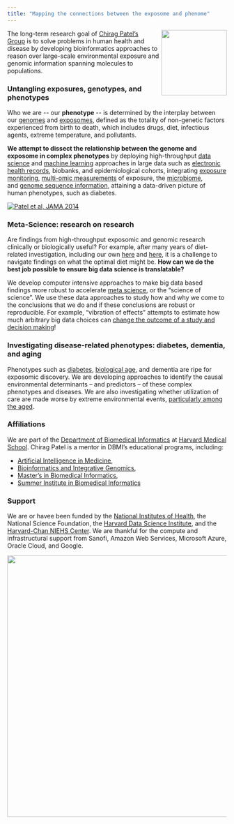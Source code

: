 ```yaml
---
title: "Mapping the connections between the exposome and phenome"
---
```


![](img/logo.png){style="float: right;" fig-alt="dots logo that says \"Data Science of Exposome\"" fig-align="right" width="150"}

The long-term research goal of [Chirag Patel's Group](https://dbmi.hms.harvard.edu/people/chirag-patel) is to solve problems in human health and disease by developing bioinformatics approaches to reason over large-scale environmental exposure and genomic information spanning molecules to populations.

### Untangling exposures, genotypes, and phenotypes

Who we are \-- our **phenotype** \-- is determined by the interplay between our [genomes](https://en.wikipedia.org/wiki/Human_genome) and [exposomes](http://en.wikipedia.org/wiki/Exposome "https://www.cdc.gov/niosh/topics/exposome/default.html"), defined as the totality of non-genetic factors experienced from birth to death, which includes drugs, diet, infectious agents, extreme temperature, and pollutants.

**We attempt to dissect the relationship between the genome and exposome in complex phenotypes** by deploying high-throughput [data science](https://www.annualreviews.org/doi/10.1146/annurev-publhealth-082516-012737) and [machine learning](https://www.multidimensionality-of-aging.net) approaches in large data such as [electronic health records](http://apps.chiragjpgroup.org/catch/), biobanks, and epidemiological cohorts, integrating [exposure monitoring](https://pubs.acs.org/doi/abs/10.1021/acs.est.8b01467), [multi-omic measurements](https://ehp.niehs.nih.gov/doi/10.1289/EHP8327) of exposure, the [microbiome](https://www.nature.com/articles/s41467-021-23029-8), and [genome sequence information](http://genomemedicine.com/content/5/6/58), attaining a data-driven picture of human phenotypes, such as diabetes.

[![Patel et al, JAMA 2014](img/corr_globes.jpg){fig-align="center"}](https://jamanetwork.com/journals/jama/article-abstract/1877218)

### Meta-Science: research on research

Are findings from high-throughput exposomic and genomic research clinically or biologically useful? For example, after many years of diet-related investigation, including our own [here](https://www.ahajournals.org/doi/full/10.1161/circulationaha.112.114058) and [here](https://www.acpjournals.org/doi/full/10.7326/M19-1621?rfr_dat=cr_pub++0pubmed&url_ver=Z39.88-2003&rfr_id=ori%3Arid%3Acrossref.org), it is a challenge to navigate findings on what the optimal diet might be. **How can we do the best job possible to ensure big data science is translatable?**

We develop computer intensive approaches to make big data based findings more robust to accelerate [meta science](https://en.wikipedia.org/wiki/Metascience), or the "science of science". We use these data approaches to study how and why we come to the conclusions that we do and if these conclusions are robust or reproducible. For example, "vibration of effects" attempts to estimate how much arbitrary big data choices can [change the outcome of a study and decision making](https://www.chiragjpgroup.org/voe/)! 

### Investigating disease-related phenotypes: diabetes, dementia, and aging

Phenotypes such as [diabetes](https://journals.plos.org/plosone/article?id=10.1371/journal.pone.0010746), [biological age](https://www.nature.com/articles/s41467-022-29525-9), and dementia are ripe for exposomic discovery. We are developing approaches to identify the causal environmental determinants -- and predictors -- of these complex phenotypes and diseases. We are also investigating whether utilization of care are made worse by extreme environmental events, [particularly among the aged](https://reporter.nih.gov/project-details/10448053).

### Affiliations

We are part of the [Department of Biomedical Informatics](http://dbmi.med.harvard.edu/) at [Harvard Medical School](http://hms.harvard.edu/). Chirag Patel is a mentor in DBMI's educational programs, including:

-   [Artificial Intelligence in Medicine](https://dbmi.hms.harvard.edu/education/phd-program/aim-phd-track),
-   [Bioinformatics and Integrative Genomics](https://bigphd.hms.harvard.edu),
-   [Master's in Biomedical Informatics,](https://dbmi.hms.harvard.edu/education/masters-program)
-   [Summer Institute in Biomedical Informatics](https://dbmi.hms.harvard.edu/education/sibmi)

### Support

We are or havee been funded by the [National Institutes of Health](https://reporter.nih.gov/PISearch/9643320), the National Science Foundation, the [Harvard Data Science Institute](https://datascience.harvard.edu), and the [Harvard-Chan NIEHS Center](https://www.hsph.harvard.edu/niehs/). We are thankful for the compute and infrastructural support from Sanofi, Amazon Web Services, Microsoft Azure, Oracle Cloud, and Google.

::: {layout-ncol="1"}
![](img/Blavatnikbioinformatics.png){width="600"}
:::

### 
